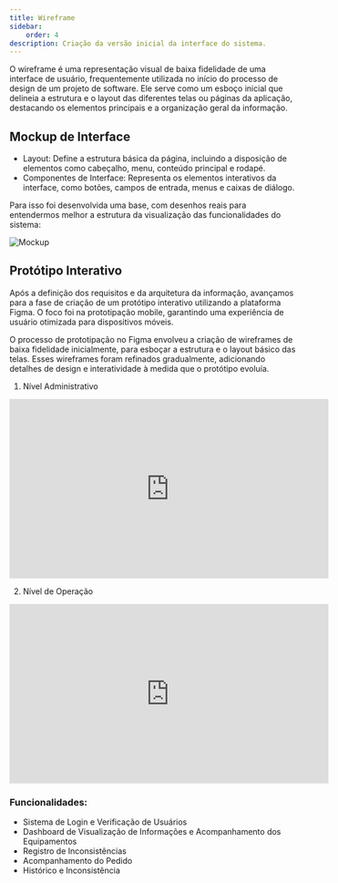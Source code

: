 ```yaml
---
title: Wireframe
sidebar:
    order: 4
description: Criação da versão inicial da interface do sistema.
---
```


O wireframe é uma representação visual de baixa fidelidade de uma interface de usuário, frequentemente utilizada no início do processo de design de um projeto de software. Ele serve como um esboço inicial que delineia a estrutura e o layout das diferentes telas ou páginas da aplicação, destacando os elementos principais e a organização geral da informação.

## Mockup de Interface
- Layout: Define a estrutura básica da página, incluindo a disposição de elementos como cabeçalho, menu, conteúdo principal e rodapé.
- Componentes de Interface: Representa os elementos interativos da interface, como botões, campos de entrada, menus e caixas de diálogo.

Para isso foi desenvolvida uma base, com desenhos reais para entendermos melhor a estrutura da visualização das funcionalidades do sistema:

![Mockup](../../../../assets/mockup.png)

## Protótipo Interativo

Após a definição dos requisitos e da arquitetura da informação, avançamos para a fase de criação de um protótipo interativo utilizando a plataforma Figma. O foco foi na prototipação mobile, garantindo uma experiência de usuário otimizada para dispositivos móveis.

O processo de prototipação no Figma envolveu a criação de wireframes de baixa fidelidade inicialmente, para esboçar a estrutura e o layout básico das telas. Esses wireframes foram refinados gradualmente, adicionando detalhes de design e interatividade à medida que o protótipo evoluía.

1. Nível Administrativo
<iframe width="560" height="315" src="https://www.youtube.com/embed/Xb2jXXmjfsk?si=nSNYrhzGCKJSIsYR" title="YouTube video player" frameborder="0" allow="accelerometer; autoplay; clipboard-write; encrypted-media; gyroscope; picture-in-picture; web-share" referrerpolicy="strict-origin-when-cross-origin" allowfullscreen></iframe>

2. Nível de Operação
<iframe width="560" height="315" src="https://www.youtube.com/embed/EiOwItVapUM?si=5erqdMgg4cZ-z00r" title="YouTube video player" frameborder="0" allow="accelerometer; autoplay; clipboard-write; encrypted-media; gyroscope; picture-in-picture; web-share" referrerpolicy="strict-origin-when-cross-origin" allowfullscreen></iframe>

### Funcionalidades:
- Sistema de Login e Verificação de Usuários 
- Dashboard de Visualização de Informações e Acompanhamento dos Equipamentos 
- Registro de Inconsistências
- Acompanhamento do Pedido 
- Histórico e Inconsistência